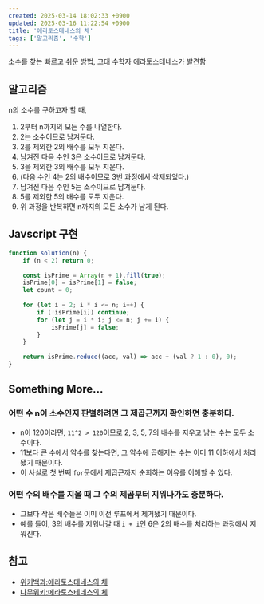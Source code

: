 ```yaml
---
created: 2025-03-14 18:02:33 +0900
updated: 2025-03-16 11:22:54 +0900
title: '에라토스테네스의 체'
tags: ['알고리즘', '수학']
---
```


소수를 찾는 빠르고 쉬운 방법, 고대 수학자 에라토스테네스가 발견함

## 알고리즘

n의 소수를 구하고자 할 때,

1. 2부터 n까지의 모든 수를 나열한다.
2. 2는 소수이므로 남겨둔다.
3. 2를 제외한 2의 배수를 모두 지운다.
4. 남겨진 다음 수인 3은 소수이므로 남겨둔다.
5. 3을 제외한 3의 배수를 모두 지운다.
6. (다음 수인 4는 2의 배수이므로 3번 과정에서 삭제되었다.)
7. 남겨진 다음 수인 5는 소수이므로 남겨둔다.
8. 5를 제외한 5의 배수를 모두 지운다.
9. 위 과정을 반복하면 n까지의 모든 소수가 남게 된다.

## Javscript 구현

```js
function solution(n) {
    if (n < 2) return 0;
    
    const isPrime = Array(n + 1).fill(true);
    isPrime[0] = isPrime[1] = false;
    let count = 0;
    
    for (let i = 2; i * i <= n; i++) {
        if (!isPrime[i]) continue;
        for (let j = i * i; j <= n; j += i) {
            isPrime[j] = false;
        }
    }
    
    return isPrime.reduce((acc, val) => acc + (val ? 1 : 0), 0);
}
```

## Something More...

### 어떤 수 n이 소수인지 판별하려면 그 제곱근까지 확인하면 충분하다.

- n이 120이라면, `11^2 > 120`이므로 2, 3, 5, 7의 배수를 지우고 남는 수는 모두 소수이다.
- 11보다 큰 수에서 약수를 찾는다면, 그 약수에 곱해지는 수는 이미 11 이하에서 처리됐기 때문이다.
- 이 사실로 첫 번째 `for`문에서 제곱근까지 순회하는 이유를 이해할 수 있다.

### 어떤 수의 배수를 지울 때 그 수의 제곱부터 지워나가도 충분하다.

- 그보다 작은 배수들은 이미 이전 루프에서 제거됐기 때문이다.
- 예를 들어, 3의 배수를 지워나갈 때 `i + i`인 6은 2의 배수를 처리하는 과정에서 지워진다.

## 참고

- [위키백과:에라토스테네스의 체](https://ko.wikipedia.org/wiki/%EC%97%90%EB%9D%BC%ED%86%A0%EC%8A%A4%ED%85%8C%EB%84%A4%EC%8A%A4%EC%9D%98_%EC%B2%B4)
- [나무위키:에라토스테네스의 체](https://namu.wiki/w/%EC%97%90%EB%9D%BC%ED%86%A0%EC%8A%A4%ED%85%8C%EB%84%A4%EC%8A%A4%EC%9D%98%20%EC%B2%B4)
